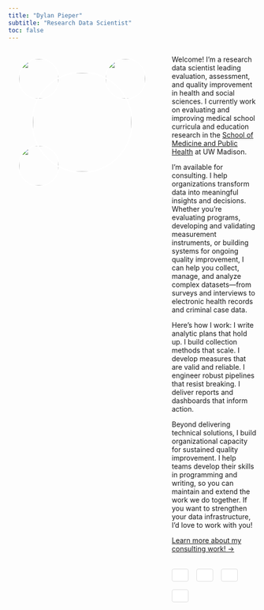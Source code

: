 ```yaml
---
title: "Dylan Pieper"
subtitle: "Research Data Scientist"
toc: false
---
```


```{=html}
<style>
@media (max-width: 768px) {
  .main-container {
    flex-direction: column !important;
    align-items: center !important;
  }
  .image-container {
    flex: none !important;
    margin-bottom: 2rem !important;
    height: 400px !important;
    width: 350px !important;
  }
  .text-container {
    flex: none !important;
  }
  .hobby-pic-1 {
    top: 10px !important;
    right: 10px !important;
  }
  .hobby-pic-2 {
    bottom: 10px !important;
    left: 10px !important;
  }
  .hobby-pic-3 {
    top: 10px !important;
    left: 10px !important;
  }
}
</style>

<script>
document.addEventListener('DOMContentLoaded', function() {
  // Initialize AOS animation library
  AOS.init({
    duration: 800,
    once: true
  });
});
</script>
```

```{=html}
<div class="main-container" style="display: flex; gap: 2rem; align-items: flex-start;">
  <div class="image-container" style="flex: 0 0 300px; position: relative; height: 300px;">
    <!-- Main headshot circle -->
    <img src="media/headshot.jpg" style="
      position: absolute;
      top: 50%;
      left: 50%;
      transform: translate(-50%, -50%);
      height: 200px;
      width: 200px;
      object-fit: cover;
      border-radius: 50%;
      border: 3px solid white;
      z-index: 2;
      transition: transform 0.3s ease, box-shadow 0.3s ease;
      cursor: pointer;
    " data-aos="fade-in" onmouseover="this.style.transform='translate(-50%, -50%) scale(1.1)'; this.style.boxShadow='0 8px 25px rgba(0,0,0,0.3)'" onmouseout="this.style.transform='translate(-50%, -50%) scale(1)'; this.style.boxShadow='none'">
    
    <!-- Hobby picture 1 - top right -->
    <img class="hobby-pic-1" src="media/pg.jpg" style="
      position: absolute;
      top: 20px;
      right: 20px;
      height: 80px;
      width: 80px;
      object-fit: cover;
      border-radius: 50%;
      border: 2px solid white;
      z-index: 1;
      transition: transform 0.3s ease, box-shadow 0.3s ease;
      cursor: pointer;
    " data-aos="fade-in" data-aos-delay="400" onmouseover="this.style.transform='scale(2) rotate(-3deg)'; this.style.boxShadow='0 6px 20px rgba(0,0,0,0.25)'" onmouseout="this.style.transform='scale(1) rotate(0deg)'; this.style.boxShadow='none'">
    
    <!-- Hobby picture 2 - bottom left -->
    <img class="hobby-pic-2" src="media/archie.jpg" style="
      position: absolute;
      bottom: 20px;
      left: 20px;
      height: 80px;
      width: 80px;
      object-fit: cover;
      border-radius: 50%;
      border: 2px solid white;
      z-index: 1;
      transition: transform 0.3s ease, box-shadow 0.3s ease;
      cursor: pointer;
    " data-aos="fade-in" data-aos-delay="600" onmouseover="this.style.transform='scale(2) rotate(3deg)'; this.style.boxShadow='0 6px 20px rgba(0,0,0,0.25)'" onmouseout="this.style.transform='scale(1) rotate(0deg)'; this.style.boxShadow='none'">
    
    <!-- Hobby picture 3 - top left -->
    <img class="hobby-pic-3" src="media/married.png" style="
      position: absolute;
      top: 20px;
      left: 20px;
      height: 80px;
      width: 80px;
      object-fit: cover;
      border-radius: 50%;
      border: 2px solid white;
      z-index: 1;
      transition: transform 0.3s ease, box-shadow 0.3s ease;
      cursor: pointer;
    " data-aos="fade-in" data-aos-delay="800" onmouseover="this.style.transform='scale(2) rotate(-5deg)'; this.style.boxShadow='0 6px 20px rgba(0,0,0,0.25)'" onmouseout="this.style.transform='scale(1) rotate(0deg)'; this.style.boxShadow='none'">
  </div>
  <div class="text-container" style="flex: 1;">
```

::: {data-aos="fade-up"}
Welcome! I'm a research data scientist leading evaluation, assessment, and quality improvement in health and social sciences. I currently work on evaluating and improving medical school curricula and education research in the [School of Medicine and Public Health](https://www.med.wisc.edu) at UW Madison.

I'm available for consulting. I help organizations transform data into meaningful insights and decisions. Whether you're evaluating programs, developing and validating measurement instruments, or building systems for ongoing quality improvement, I can help you collect, manage, and analyze complex datasets---from surveys and interviews to electronic health records and criminal case data.

Here's how I work: I write analytic plans that hold up. I build collection methods that scale. I develop measures that are valid and reliable. I engineer robust pipelines that resist breaking. I deliver reports and dashboards that inform action.

Beyond delivering technical solutions, I build organizational capacity for sustained quality improvement. I help teams develop their skills in programming and writing, so you can maintain and extend the work we do together. If you want to strengthen your data infrastructure, I'd love to work with you!

[Learn more about my consulting work! →](consulting.html)

```{=html}
<style>
.icon-button {
  display: inline-flex;
  align-items: center;
  gap: 0.5rem;
  padding: 0.75rem 1rem;
  border: 1px solid #ddd;
  border-radius: 4px;
  text-decoration: none;
  color: #333;
  background-color: #fff;
  transition: all 0.2s ease;
  font-size: 0.9rem;
}

.icon-button:hover {
  border-color: #007bff;
  color: #007bff;
  background-color: #f8f9fa;
  text-decoration: none;
}

.icon-button:focus {
  outline: 2px solid #007bff;
  outline-offset: 2px;
}
</style>

<div style="margin-top: 2rem; display: flex; gap: 1rem; flex-wrap: wrap;">
  <a href="https://www.linkedin.com/in/dylanpieper" class="icon-button">
    <i class="fab fa-linkedin"></i>
  </a>
  <a href="https://github.com/dylanpieper" class="icon-button">
    <i class="fab fa-github"></i>
  </a>
  <a href="https://web-cdn.bsky.app/profile/dylanpieper.bsky.social" class="icon-button">
    <i class="fab fa-bluesky"></i>
  </a>
  <a href="mailto:dylanpieper@gmail.com" class="icon-button">
    <i class="fas fa-envelope"></i>
  </a>
</div>
```
:::

```{=html}
  </div>
</div>
```
